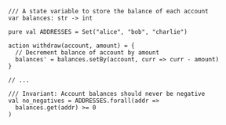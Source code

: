 ```quint filename="bank.qnt"
/// A state variable to store the balance of each account
var balances: str -> int

pure val ADDRESSES = Set("alice", "bob", "charlie")

action withdraw(account, amount) = {
  // Decrement balance of account by amount
  balances' = balances.setBy(account, curr => curr - amount)
}

// ...

/// Invariant: Account balances should never be negative
val no_negatives = ADDRESSES.forall(addr =>
  balances.get(addr) >= 0
)
```

